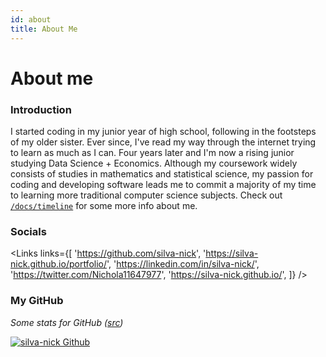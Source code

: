 ```yaml
---
id: about
title: About Me
---
```


# About me

### Introduction

I started coding in my junior year of high school, following in the footsteps of my older sister. Ever since, I've read my way through the internet trying to learn as much as I can. Four years later and I'm now a rising junior studying Data Science + Economics. Although my coursework widely consists of studies in mathematics and statistical science, my passion for coding and developing software leads me to commit a majority of my time to learning more traditional computer science subjects. Check out [`/docs/timeline`](/docs/timeline) for some more info about me.

### Socials


<Links
  links={[
    'https://github.com/silva-nick',
    'https://silva-nick.github.io/portfolio/',
    'https://linkedin.com/in/silva-nick/',
    'https://twitter.com/Nichola11647977',
    'https://silva-nick.github.io/',
  ]}
/>

### My GitHub

_Some stats for GitHub ([src](https://github.com/anuraghazra/github-readme-stats))_

[![silva-nick Github](https://github-readme-stats.vercel.app/api?username=silva-nick&count_private=true&show_icons=true) ](https://github.com/silva-nick)

